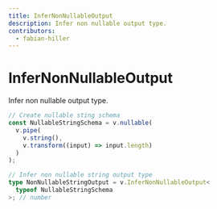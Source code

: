```yaml
---
title: InferNonNullableOutput
description: Infer non nullable output type.
contributors:
  - fabian-hiller
---
```


# InferNonNullableOutput

Infer non nullable output type.

```ts
// Create nullable sting schema
const NullableStringSchema = v.nullable(
  v.pipe(
    v.string(),
    v.transform((input) => input.length)
  )
);

// Infer non nullable string output type
type NonNullableStringOutput = v.InferNonNullableOutput<
  typeof NullableStringSchema
>; // number
```
